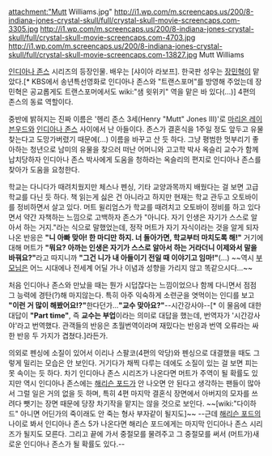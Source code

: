 attachment:"Mutt Williams.jpg"
http://i1.wp.com/m.screencaps.us/200/8-indiana-jones-crystal-skull/full/crystal-skull-movie-screencaps.com-3305.jpg
http://i1.wp.com/m.screencaps.us/200/8-indiana-jones-crystal-skull/full/crystal-skull-movie-screencaps.com-4703.jpg
http://i1.wp.com/m.screencaps.us/200/8-indiana-jones-crystal-skull/full/crystal-skull-movie-screencaps.com-13827.jpg
Mutt Williams

[[인디아나 존스]] 시리즈의 등장인물. 배우는 [샤이아 라보프]. 한국판 성우는 [[장민혁]]이 맡았다.[* KBS에서 송년특선영화로 인디아나 존스와 "트랜스포머"를 방영해 주었는데 장민혁은 공교롭게도 트랜스포머에서도 wiki:"샘 윗위키" 역을 맡은 바 있다(...)]
4편의 존스의 동료 역할이다.

중반에 밝혀지는 진짜 이름은 '헨리 존스 3세(Henry "Mutt" Jones III)'로 [[마리온 레이븐우드]]와 [[인디아나 존스]] 사이에서 난 아들이다. 존스가 결혼식을 1주일 정도 앞두고 유물 찾는다고 도망가버렸기 때문에(...) 이름을 바꾸고 산 듯 하다.
그냥 평범한 멋부리기 좋아하는 청년으로 남미의 유물을 찾으러 떠난 어머니와 고고학 박사 옥슬리 교수가 함께 납치당하자 인디아나 존스 박사에게 도움을 청하라는 옥슬리의 편지로 인디아나 존스를 찾아가 도움을 요청한다.

학교는 다니다가 때려치웠지만 체스나 펜싱, 기타 교양과목까지 배웠다는 걸 보면 고급 학교를 다닌 듯 하다. 책 읽는게 싫은 건 아니라고 하지만 현재는 학교 관두고 오토바이를 정비하면서 살고 있다. 머트 윌리엄스가 학교를 때려치고 오토바이 정비를 하고 있다면서 약간 자책하는 느낌으로 고백하자 존스가 "아니다. 자기 인생은 자기가 스스로 알아서 하는 거지."라는 식으로 말했었는데, 정작 머트가 자기 자식이라는 것을 알게 되자 나온 반응은 '''"니 아빠 맞아! 한 마디만 하지. 너 돌아가면, 학교부터 마치도록 해!"''' 거기에 대해 머트가 '''"뭐요? 아까는 인생은 자기가 스스로 알아서 하는 거라더니 이제와서 말을 바꿔요?"'''라고 따지니까 '''"그건 니가 내 아들이기 전일 때 이야기고 임마!"'''(...) ~~역시 [[부모님]]은 어느 시대에나 전세계 어딜 가나 이념과 성향을 가리지 않고 똑같으시다...~~

처음 인디아나 존스와 만났을 때는 뭔가 시덥잖다는 느낌이었으나 함께 다니면서 점점 그 능력에 경탄(?)해 마지않는다. 특히 아주 익숙하게 소련군을 엿먹이는 인디를 보고 '''"이런 거 많이 해봤어요!?"'''한다던가...'''"교수 맞아요?"'''--시간강사야--[* 이 물음에 대한 대답이 '''"Part time"''', 즉 '''교수는 부업'''이라는 의미로 대답을 했는데, 번역자가 '시간강사야'라고 번역했다. 관객들의 반응은 초월번역이라며 재밌다는 반응과 번역 오류라는 싸한 반응 두 가지가 겹쳤다.]라든가.

의외로 펜싱에 소질이 있어서 이리나 스팔코(4편의 악당)와 펜싱으로 대결했을 때도 그렇게 밀리는 모습은 안 보인다. 거기다가 채찍 다루는 데에도 소질이 있는 걸 보면 피는 못 속이는 듯 하다. 차기 인디아나 존스 시리즈가 나온다면 머트가 주역이 될 확률도 있지만 역시 인디아나 존스에는 [[해리슨 포드]]가 안 나오면 안 된다고 생각하는 팬들이 많아서 그럴 일은 거의 없을 듯 하며, 특히 4편 마지막 결혼식 장면에서 아버지의 모자를 쓰려다 뺏기는 장면 때문에 당장 차기작을 맡지는 않을 것으로 보인다. ~~[wiki:"다이하드" 아니면 어딘가의 죽이래도 안 죽는 형사 부자같이 될지도]~~ --근데 [[해리슨 포드]]의 나이로 봐서 인디아나 존스 5가 나온다면 해리슨 포드에게는 마지막 인디아나 존스 시리즈가 될지도 모른다. 그리고 끝에 가서 중절모를 물려주고 그 중절모를 써서 (머트가)새로운 인디아나 존스가 될 확률도 있다.--
